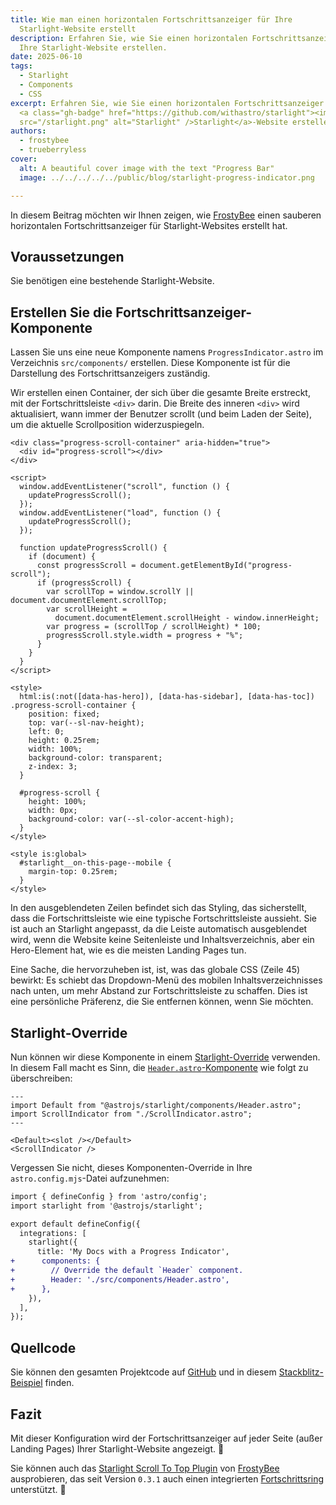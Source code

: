 ```yaml
---
title: Wie man einen horizontalen Fortschrittsanzeiger für Ihre
  Starlight-Website erstellt
description: Erfahren Sie, wie Sie einen horizontalen Fortschrittsanzeiger für
  Ihre Starlight-Website erstellen.
date: 2025-06-10
tags:
  - Starlight
  - Components
  - CSS
excerpt: Erfahren Sie, wie Sie einen horizontalen Fortschrittsanzeiger für Ihre
  <a class="gh-badge" href="https://github.com/withastro/starlight"><img
  src="/starlight.png" alt="Starlight" />Starlight</a>-Website erstellen.
authors:
  - frostybee
  - trueberryless
cover:
  alt: A beautiful cover image with the text "Progress Bar"
  image: ../../../../../public/blog/starlight-progress-indicator.png

---
```


In diesem Beitrag möchten wir Ihnen zeigen, wie [FrostyBee](https://github.com/frostybee) einen sauberen horizontalen Fortschrittsanzeiger für Starlight-Websites erstellt hat.

## Voraussetzungen

Sie benötigen eine bestehende Starlight-Website.

## Erstellen Sie die Fortschrittsanzeiger-Komponente

Lassen Sie uns eine neue Komponente namens `ProgressIndicator.astro` im Verzeichnis `src/components/` erstellen. Diese Komponente ist für die Darstellung des Fortschrittsanzeigers zuständig.

Wir erstellen einen Container, der sich über die gesamte Breite erstreckt, mit der Fortschrittsleiste `<div>` darin. Die Breite des inneren `<div>` wird aktualisiert, wann immer der Benutzer scrollt (und beim Laden der Seite), um die aktuelle Scrollposition widerzuspiegeln.

```astro title="src/components/ProgressIndicator.astro" collapse={27-43}
<div class="progress-scroll-container" aria-hidden="true">
  <div id="progress-scroll"></div>
</div>

<script>
  window.addEventListener("scroll", function () {
    updateProgressScroll();
  });
  window.addEventListener("load", function () {
    updateProgressScroll();
  });

  function updateProgressScroll() {
    if (document) {
      const progressScroll = document.getElementById("progress-scroll");
      if (progressScroll) {
        var scrollTop = window.scrollY || document.documentElement.scrollTop;
        var scrollHeight =
          document.documentElement.scrollHeight - window.innerHeight;
        var progress = (scrollTop / scrollHeight) * 100;
        progressScroll.style.width = progress + "%";
      }
    }
  }
</script>

<style>
  html:is(:not([data-has-hero]), [data-has-sidebar], [data-has-toc]) .progress-scroll-container {
    position: fixed;
    top: var(--sl-nav-height);
    left: 0;
    height: 0.25rem;
    width: 100%;
    background-color: transparent;
    z-index: 3;
  }

  #progress-scroll {
    height: 100%;
    width: 0px;
    background-color: var(--sl-color-accent-high);
  }
</style>

<style is:global>
  #starlight__on-this-page--mobile {
    margin-top: 0.25rem;
  }
</style>
```

In den ausgeblendeten Zeilen befindet sich das Styling, das sicherstellt, dass die Fortschrittsleiste wie eine typische Fortschrittsleiste aussieht. Sie ist auch an Starlight angepasst, da die Leiste automatisch ausgeblendet wird, wenn die Website keine Seitenleiste und Inhaltsverzeichnis, aber ein Hero-Element hat, wie es die meisten Landing Pages tun.

Eine Sache, die hervorzuheben ist, ist, was das globale CSS (Zeile 45) bewirkt: Es schiebt das Dropdown-Menü des mobilen Inhaltsverzeichnisses nach unten, um mehr Abstand zur Fortschrittsleiste zu schaffen. Dies ist eine persönliche Präferenz, die Sie entfernen können, wenn Sie möchten.

## Starlight-Override

Nun können wir diese Komponente in einem [Starlight-Override](https://starlight.astro.build/guides/overriding-components/) verwenden. In diesem Fall macht es Sinn, die [`Header.astro`-Komponente](https://starlight.astro.build/reference/overrides/#header-1) wie folgt zu überschreiben:

```astro title="src/components/Header.astro"
---
import Default from "@astrojs/starlight/components/Header.astro";
import ScrollIndicator from "./ScrollIndicator.astro";
---

<Default><slot /></Default>
<ScrollIndicator />
```

Vergessen Sie nicht, dieses Komponenten-Override in Ihre `astro.config.mjs`-Datei aufzunehmen:

```diff lang="js" title="astro.config.mjs"
import { defineConfig } from 'astro/config';
import starlight from '@astrojs/starlight';

export default defineConfig({
  integrations: [
    starlight({
      title: 'My Docs with a Progress Indicator',
+      components: {
+        // Override the default `Header` component.
+        Header: './src/components/Header.astro',
+      },
    }),
  ],
});
```

## Quellcode

Sie können den gesamten Projektcode auf [GitHub](https://github.com/trueberryless/starlight-progress-indicator) und in diesem [Stackblitz-Beispiel](https://stackblitz.com/github/trueberryless/starlight-progress-indicator?file=src%2Fcomponents%2FProgressIndicator.astro) finden.

## Fazit

Mit dieser Konfiguration wird der Fortschrittsanzeiger auf jeder Seite (außer Landing Pages) Ihrer Starlight-Website angezeigt. 🥳

Sie können auch das [Starlight Scroll To Top Plugin](https://github.com/frostybee/starlight-scroll-to-top) von [FrostyBee](https://github.com/frostybee) ausprobieren, das seit Version `0.3.1` auch einen integrierten [Fortschrittsring](https://frostybee.github.io/starlight-scroll-to-top/configuration/#showprogressring) unterstützt. 🙌
